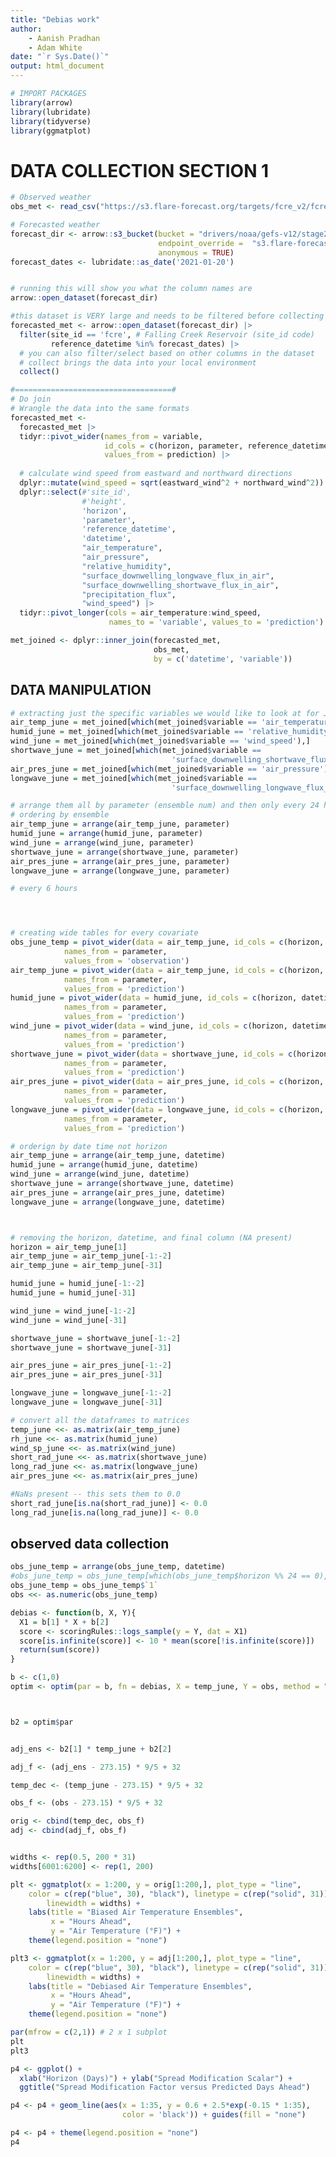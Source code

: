 ```yaml
---
title: "Debias work"
author:
	- Aanish Pradhan
	- Adam White
date: "`r Sys.Date()`"
output: html_document
---
```


```r
# IMPORT PACKAGES
library(arrow)
library(lubridate)
library(tidyverse)
library(ggmatplot)
```


# DATA COLLECTION SECTION 1
```r
# Observed weather
obs_met <- read_csv("https://s3.flare-forecast.org/targets/fcre_v2/fcre/observed-met_fcre.csv")

# Forecasted weather
forecast_dir <- arrow::s3_bucket(bucket = "drivers/noaa/gefs-v12/stage2/parquet/0",
                                 endpoint_override =  "s3.flare-forecast.org", 
                                 anonymous = TRUE)
forecast_dates <- lubridate::as_date('2021-01-20')


# running this will show you what the column names are
arrow::open_dataset(forecast_dir) 

#this dataset is VERY large and needs to be filtered before collecting
forecasted_met <- arrow::open_dataset(forecast_dir) |> 
  filter(site_id == 'fcre', # Falling Creek Reservoir (site_id code)
         reference_datetime %in% forecast_dates) |> 
  # you can also filter/select based on other columns in the dataset
  # collect brings the data into your local environment
  collect()

#===================================#
# Do join
# Wrangle the data into the same formats
forecasted_met <- 
  forecasted_met |> 
  tidyr::pivot_wider(names_from = variable, 
                     id_cols = c(horizon, parameter, reference_datetime, datetime),
                     values_from = prediction) |>
  
  # calculate wind speed from eastward and northward directions
  dplyr::mutate(wind_speed = sqrt(eastward_wind^2 + northward_wind^2)) |> 
  dplyr::select(#'site_id', 
                #'height',
                'horizon',
                'parameter',
                'reference_datetime', 
                'datetime', 
                "air_temperature",
                "air_pressure",
                "relative_humidity",
                "surface_downwelling_longwave_flux_in_air", 
                "surface_downwelling_shortwave_flux_in_air",
                "precipitation_flux",
                "wind_speed") |> 
  tidyr::pivot_longer(cols = air_temperature:wind_speed,
                      names_to = 'variable', values_to = 'prediction') 

met_joined <- dplyr::inner_join(forecasted_met, 
                                obs_met, 
                                by = c('datetime', 'variable'))
```


## DATA MANIPULATION
```r
# extracting just the specific variables we would like to look at for June
air_temp_june = met_joined[which(met_joined$variable == 'air_temperature'),]
humid_june = met_joined[which(met_joined$variable == 'relative_humidity'),]
wind_june = met_joined[which(met_joined$variable == 'wind_speed'),]
shortwave_june = met_joined[which(met_joined$variable == 
                                    'surface_downwelling_shortwave_flux_in_air'),]
air_pres_june = met_joined[which(met_joined$variable == 'air_pressure'),]
longwave_june = met_joined[which(met_joined$variable == 
                                    'surface_downwelling_longwave_flux_in_air'),]

# arrange them all by parameter (ensemble num) and then only every 24 hours
# ordering by ensemble
air_temp_june = arrange(air_temp_june, parameter)
humid_june = arrange(humid_june, parameter)
wind_june = arrange(wind_june, parameter)
shortwave_june = arrange(shortwave_june, parameter)
air_pres_june = arrange(air_pres_june, parameter)
longwave_june = arrange(longwave_june, parameter)

# every 6 hours




# creating wide tables for every covariate
obs_june_temp = pivot_wider(data = air_temp_june, id_cols = c(horizon, datetime), 
            names_from = parameter, 
            values_from = 'observation')
air_temp_june = pivot_wider(data = air_temp_june, id_cols = c(horizon, datetime), 
            names_from = parameter, 
            values_from = 'prediction')
humid_june = pivot_wider(data = humid_june, id_cols = c(horizon, datetime), 
            names_from = parameter, 
            values_from = 'prediction')
wind_june = pivot_wider(data = wind_june, id_cols = c(horizon, datetime), 
            names_from = parameter, 
            values_from = 'prediction')
shortwave_june = pivot_wider(data = shortwave_june, id_cols = c(horizon, datetime), 
            names_from = parameter, 
            values_from = 'prediction')
air_pres_june = pivot_wider(data = air_pres_june, id_cols = c(horizon, datetime), 
            names_from = parameter, 
            values_from = 'prediction')
longwave_june = pivot_wider(data = longwave_june, id_cols = c(horizon, datetime), 
            names_from = parameter, 
            values_from = 'prediction')

# orderign by date time not horizon 
air_temp_june = arrange(air_temp_june, datetime)
humid_june = arrange(humid_june, datetime)
wind_june = arrange(wind_june, datetime)
shortwave_june = arrange(shortwave_june, datetime)
air_pres_june = arrange(air_pres_june, datetime)
longwave_june = arrange(longwave_june, datetime)



# removing the horizon, datetime, and final column (NA present)
horizon = air_temp_june[1]
air_temp_june = air_temp_june[-1:-2]
air_temp_june = air_temp_june[-31]

humid_june = humid_june[-1:-2]
humid_june = humid_june[-31]

wind_june = wind_june[-1:-2]
wind_june = wind_june[-31]

shortwave_june = shortwave_june[-1:-2]
shortwave_june = shortwave_june[-31]

air_pres_june = air_pres_june[-1:-2]
air_pres_june = air_pres_june[-31]

longwave_june = longwave_june[-1:-2]
longwave_june = longwave_june[-31]

# convert all the dataframes to matrices
temp_june <<- as.matrix(air_temp_june)
rh_june <<- as.matrix(humid_june)
wind_sp_june <<- as.matrix(wind_june)
short_rad_june <<- as.matrix(shortwave_june)
long_rad_june <<- as.matrix(longwave_june)
air_pres_june <<- as.matrix(air_pres_june)

#NaNs present -- this sets them to 0.0
short_rad_june[is.na(short_rad_june)] <- 0.0
long_rad_june[is.na(long_rad_june)] <- 0.0
```


## observed data collection
```r
obs_june_temp = arrange(obs_june_temp, datetime)
#obs_june_temp = obs_june_temp[which(obs_june_temp$horizon %% 24 == 0), ]
obs_june_temp = obs_june_temp$`1`
obs <<- as.numeric(obs_june_temp)
```



```r

debias <- function(b, X, Y){
  X1 = b[1] * X + b[2]
  score <- scoringRules::logs_sample(y = Y, dat = X1)
  score[is.infinite(score)] <- 10 * mean(score[!is.infinite(score)])
  return(sum(score))
}

b <- c(1,0)
optim <- optim(par = b, fn = debias, X = temp_june, Y = obs, method = "BFGS")



b2 = optim$par


adj_ens <- b2[1] * temp_june + b2[2]

adj_f <- (adj_ens - 273.15) * 9/5 + 32

temp_dec <- (temp_june - 273.15) * 9/5 + 32

obs_f <- (obs - 273.15) * 9/5 + 32
```

```r
orig <- cbind(temp_dec, obs_f)
adj <- cbind(adj_f, obs_f)


widths <- rep(0.5, 200 * 31)
widths[6001:6200] <- rep(1, 200)

plt <- ggmatplot(x = 1:200, y = orig[1:200,], plot_type = "line", 
	color = c(rep("blue", 30), "black"), linetype = c(rep("solid", 31)), 
		linewidth = widths) + 
	labs(title = "Biased Air Temperature Ensembles",
		 x = "Hours Ahead",
		 y = "Air Temperature (°F)") + 
	theme(legend.position = "none")

plt3 <- ggmatplot(x = 1:200, y = adj[1:200,], plot_type = "line",
	color = c(rep("blue", 30), "black"), linetype = c(rep("solid", 31)), 
		linewidth = widths) +
	labs(title = "Debiased Air Temperature Ensembles",
		 x = "Hours Ahead",
		 y = "Air Temperature (°F)") + 
	theme(legend.position = "none")

par(mfrow = c(2,1)) # 2 x 1 subplot
plt
plt3
```

```r
p4 <- ggplot() + 
  xlab("Horizon (Days)") + ylab("Spread Modification Scalar") + 
  ggtitle("Spread Modification Factor versus Predicted Days Ahead")

p4 <- p4 + geom_line(aes(x = 1:35, y = 0.6 + 2.5*exp(-0.15 * 1:35), 
                         color = 'black')) + guides(fill = "none")

p4 <- p4 + theme(legend.position = "none")
p4
````
